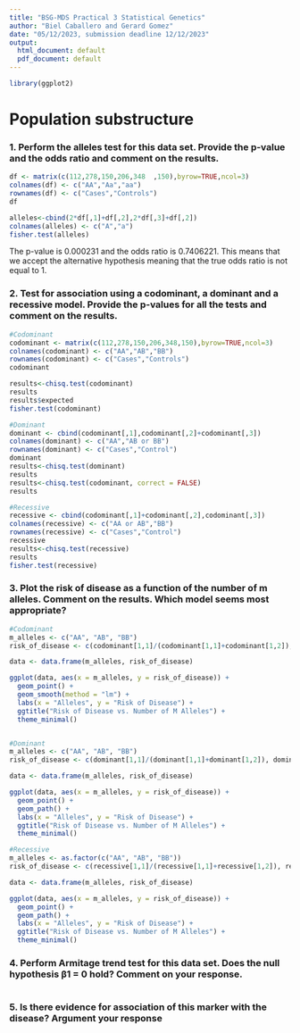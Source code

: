 ```yaml
---
title: "BSG-MDS Practical 3 Statistical Genetics"
author: "Biel Caballero and Gerard Gomez"
date: "05/12/2023, submission deadline 12/12/2023"
output:
  html_document: default
  pdf_document: default
---
```


```r
library(ggplot2)
```


# Population substructure

### 1. Perform the alleles test for this data set. Provide the p-value and the odds ratio and comment on the results.
```r
df <- matrix(c(112,278,150,206,348	,150),byrow=TRUE,ncol=3)
colnames(df) <- c("AA","Aa","aa")
rownames(df) <- c("Cases","Controls")
df

alleles<-cbind(2*df[,1]+df[,2],2*df[,3]+df[,2])
colnames(alleles) <- c("A","a")
fisher.test(alleles)
```
The p-value is 0.000231 and the odds ratio is 0.7406221. This means that we accept the alternative hypothesis meaning that the true odds ratio is not equal to 1.

### 2. Test for association using a codominant, a dominant and a recessive model. Provide the p-values for all the tests and comment on the results.
```r
#Codominant
codominant <- matrix(c(112,278,150,206,348,150),byrow=TRUE,ncol=3)
colnames(codominant) <- c("AA","AB","BB")
rownames(codominant) <- c("Cases","Controls")
codominant

results<-chisq.test(codominant)
results
results$expected
fisher.test(codominant)

#Dominant
dominant <- cbind(codominant[,1],codominant[,2]+codominant[,3])
colnames(dominant) <- c("AA","AB or BB")
rownames(dominant) <- c("Cases","Control")
dominant
results<-chisq.test(dominant)
results
results<-chisq.test(codominant, correct = FALSE)
results

#Recessive
recessive <- cbind(codominant[,1]+codominant[,2],codominant[,3])
colnames(recessive) <- c("AA or AB","BB")
rownames(recessive) <- c("Cases","Control")
recessive
results<-chisq.test(recessive)
results
fisher.test(recessive)
```

### 3. Plot the risk of disease as a function of the number of m alleles. Comment on the results. Which model seems most appropriate?
```r
#Codominant
m_alleles <- c("AA", "AB", "BB")
risk_of_disease <- c(codominant[1,1]/(codominant[1,1]+codominant[1,2]), codominant[1,2]/(codominant[1,2]+codominant[2,2]), codominant[1,3]/(codominant[1,3]+codominant[2,3]))

data <- data.frame(m_alleles, risk_of_disease)

ggplot(data, aes(x = m_alleles, y = risk_of_disease)) +
  geom_point() +
  geom_smooth(method = "lm") +
  labs(x = "Alleles", y = "Risk of Disease") +
  ggtitle("Risk of Disease vs. Number of M Alleles") +
  theme_minimal()


#Dominant
m_alleles <- c("AA", "AB", "BB")
risk_of_disease <- c(dominant[1,1]/(dominant[1,1]+dominant[1,2]), dominant[1,2]/(dominant[1,2]+dominant[2,2]), dominant[1,2]/(dominant[1,2]+dominant[2,2]))

data <- data.frame(m_alleles, risk_of_disease)

ggplot(data, aes(x = m_alleles, y = risk_of_disease)) +
  geom_point() +
  geom_path() +
  labs(x = "Alleles", y = "Risk of Disease") +
  ggtitle("Risk of Disease vs. Number of M Alleles") +
  theme_minimal()

#Recessive
m_alleles <- as.factor(c("AA", "AB", "BB"))
risk_of_disease <- c(recessive[1,1]/(recessive[1,1]+recessive[1,2]), recessive[1,1]/(recessive[1,1]+recessive[2,1]), recessive[1,2]/(recessive[1,2]+recessive[2,2]))

data <- data.frame(m_alleles, risk_of_disease)

ggplot(data, aes(x = m_alleles, y = risk_of_disease)) +
  geom_point() +
  geom_path() +
  labs(x = "Alleles", y = "Risk of Disease") +
  ggtitle("Risk of Disease vs. Number of M Alleles") +
  theme_minimal()
```

### 4. Perform Armitage trend test for this data set. Does the null hypothesis β1 = 0 hold? Comment on your response.
```r

```

### 5. Is there evidence for association of this marker with the disease? Argument your response
```r

```








